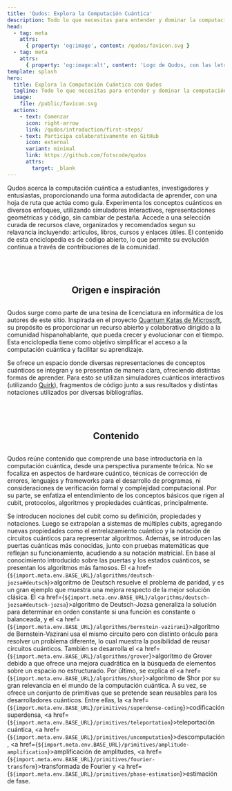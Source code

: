 ```yaml
---
title: 'Qudos: Explora la Computación Cuántica'
description: Todo lo que necesitas para entender y dominar la computación cuántica. Desde los fundamentos hasta algoritmos avanzados.
head:
  - tag: meta
    attrs:
      { property: 'og:image', content: /qudos/favicon.svg }
  - tag: meta
    attrs:
      { property: 'og:image:alt', content: 'Logo de Qudos, con las letras Q y 2' }
template: splash
hero:
  title: Explora la Computación Cuántica con Qudos
  tagline: Todo lo que necesitas para entender y dominar la computación cuántica. Desde los fundamentos hasta algoritmos avanzados.
  image:
    file: /public/favicon.svg
  actions:
    - text: Comenzar
      icon: right-arrow
      link: /qudos/introduction/first-steps/
    - text: Participa colaborativamente en GitHub
      icon: external
      variant: minimal
      link: https://github.com/fotscode/qudos
      attrs:
        target: _blank
---
```


<CardGrid stagger>
	<Card title="Guía de estudio" icon="open-book">
        Qudos acerca la computación cuántica a estudiantes, investigadores y entusiastas, proporcionando una forma autodidacta de aprender, con una hoja de ruta que actúa como guía.
	</Card>
	<Card title="Una idea, varias perspectivas" icon="puzzle">
        Experimenta los conceptos cuánticos en diversos enfoques, utilizando simuladores interactivos, representaciones geométricas y código, sin cambiar de pestaña.
	</Card>
    <Card title="Bibliografía unificada" icon="document">
    	Accede a una selección curada de recursos clave, organizados y recomendados segun su relavancia incluyendo: artículos, libros, cursos y enlaces útiles.
    </Card>
	<Card title="Esfuerzo colaborativo" icon="rocket">
        El contenido de esta enciclopedia es de código abierto, lo que permite su evolución continua a través de contribuciones de la comunidad.
	</Card>
</CardGrid>

<div style="display:flex;justify-content:center; margin-top:50px" data-page-ignore>
    <h2>Origen e inspiración</h2>
</div>

Qudos surge como parte de una tesina de licenciatura en informática de los autores de este sitio. Inspirada en el proyecto [Quantum Katas de Microsoft](https://quantum.microsoft.com/en-us/experience/quantum-katas), su propósito es proporcionar un recurso abierto y colaborativo dirigido a la comunidad hispanohablante, que pueda crecer y evolucionar con el tiempo. Esta enciclopedia tiene como objetivo simplificar el acceso a la computación cuántica y facilitar su aprendizaje. 

Se ofrece un espacio donde diversas representaciones de conceptos cuánticos se integran y se presentan de manera clara, ofreciendo distintas formas de aprender. Para esto se utilizan simuladores cuánticos interactivos (utilizando [Quirk](https://algassert.com/quirk)), fragmentos de código junto a sus resultados y distintas notaciones utilizados por diversas bibliografías.

<div style="display:flex;justify-content:center; margin-top:50px" data-page-ignore>
    <h2>Contenido</h2>
</div>

Qudos reúne contenido que comprende una base introductoria en la computación cuántica, desde una perspectiva puramente teórica. No se focaliza en aspectos de hardware cuántico, técnicas de corrección de errores, lenguajes y frameworks para el desarrollo de programas, ni consideraciones de verificación formal y complejidad computacional. Por su parte, se enfatiza el entendimiento de los conceptos básicos que rigen al cubit, protocolos, algoritmos y propiedades cuánticas, principalmente. 

Se introducen nociones del cubit como su definición, propiedades y notaciones. Luego se extrapolan a sistemas de múltiples cubits, agregando nuevas propiedades como el entrelazamiento cuántico y la notación de circuitos cuánticos para representar algoritmos. Además, se introducen las puertas cuánticas más conocidas, junto con pruebas matemáticas que reflejan su funcionamiento, acudiendo a su notación matricial. En base al conocimiento introducido sobre las puertas y los estados cuánticos, se presentan los algoritmos más famosos. El <a href={`${import.meta.env.BASE_URL}/algorithms/deutsch-jozsa#deutsch`}>algoritmo de Deutsch</a> resuelve el problema de paridad, y es un gran ejemplo que muestra una mejora respecto de la mejor solución clásica. El <a href={`${import.meta.env.BASE_URL}/algorithms/deutsch-jozsa#deutsch-jozsa`}>algoritmo de Deutsch-Jozsa</a> generaliza la solución para determinar en orden constante si una función es constante o balanceada, y el <a href={`${import.meta.env.BASE_URL}/algorithms/bernstein-vazirani`}>algoritmo de Bernstein-Vazirani</a> usa el mismo circuito pero con distinto oráculo para resolver un problema diferente, lo cual muestra la posibilidad de reusar circuitos cuánticos. También se desarrolla el <a href={`${import.meta.env.BASE_URL}/algorithms/grover`}>algoritmo de Grover</a> debido a que ofrece una mejora cuadrática en la búsqueda de elementos sobre un espacio no estructurado. Por último, se explica el <a href={`${import.meta.env.BASE_URL}/algorithms/shor`}>algoritmo de Shor</a> por su gran relevancia en el mundo de la computación cuántica. A su vez, se ofrece un conjunto de primitivas que se pretende sean reusables para los desarrolladores cuánticos. Entre ellas, la <a href={`${import.meta.env.BASE_URL}/primitives/superdense-coding`}>codificación superdensa</a>, <a href={`${import.meta.env.BASE_URL}/primitives/teleportation`}>teleportación cuántica</a>, <a href={`${import.meta.env.BASE_URL}/primitives/uncomputation`}>descomputación</a>, <a href={`${import.meta.env.BASE_URL}/primitives/amplitude-amplification`}>amplificación de amplitudes</a>, <a href={`${import.meta.env.BASE_URL}/primitives/fourier-transform`}>transformada de Fourier</a> y <a href={`${import.meta.env.BASE_URL}/primitives/phase-estimation`}>estimación de fase</a>.
